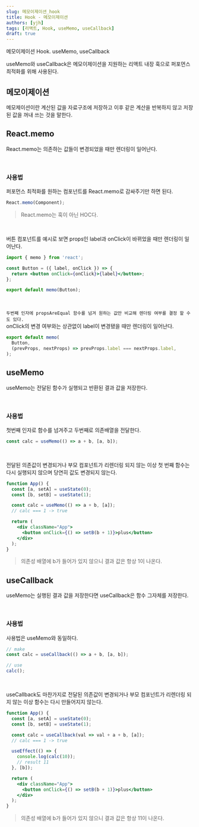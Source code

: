 ```yaml
---
slug: 메모이제이션_hook
title: Hook - 메모이제이션
authors: [yjh]
tags: [리액트, Hook, useMemo, useCallback]
draft: true
---
```


<div className="preview">메모이제이션 Hook. useMemo, useCallback</div>

<!--truncate-->

useMemo와 useCallback은 메모이제이션을 지원하는 리액트 내장 훅으로 퍼포먼스 최적화를 위해 사용된다.

## 메모이제이션

메모제이션이란 계산된 값을 자료구조에 저장하고 이후 같은 계산을 반복하지 않고 저장된 값을 꺼내 쓰는 것을 말한다.

## React.memo

React.memo는 의존하는 값들이 변경되었을 때만 렌더링이 일어난다.

<br />

### 사용법

퍼포먼스 최적화를 원하는 컴포넌트를 React.memo로 감싸주기만 하면 된다.

```jsx
React.memo(Component);
```

> React.memo는 훅이 아닌 HOC다.

<br />

버튼 컴포넌트를 예시로 보면 props인 label과 onClick이 바뀌었을 때만 렌더링이 일어난다.

```jsx
import { memo } from 'react';

const Button = ({ label, onClick }) => {
  return <button onClick={onClick}>{label}</button>;
};

export default memo(Button);
```

<br />

`두번째 인자에 propsAreEqual 함수를 넘겨 원하는 값만 비교해 렌더링 여부를 결정 할 수도 있다.`  
onClick의 변경 여부와는 상관없이 label이 변경됐을 때만 렌더링이 일어난다.

```jsx
export default memo(
  Button,
  (prevProps, nextProps) => prevProps.label === nextProps.label,
);
```

## useMemo

useMemo는 전달된 함수가 실행되고 반환된 결과 값을 저장한다.

<br />

### 사용법

첫번째 인자로 함수를 넘겨주고 두번째로 의존배열을 전달한다.

```jsx
const calc = useMemo(() => a + b, [a, b]);
```

<br />

전달된 의존값이 변경되거나 부모 컴포넌트가 리렌더링 되지 않는 이상 첫 번째 함수는 다시 실행되지 않으며 당연히 값도 변경되지 않는다.

<!-- 버튼을 눌러 b 값을 증가 시킨다고 하더라도 의존 배열에 b가 들어가 있지 않음으로 calc 결과값은 처음 결과 값인 1이 나온다. -->

```jsx
function App() {
  const [a, setA] = useState(0);
  const [b, setB] = useState(1);

  const calc = useMemo(() => a + b, [a]);
  // calc === 1 -> true

  return (
    <div className="App">
      <button onClick={() => setB(b + 1)}>plus</button>
    </div>
  );
}
```

> 의존성 배열에 b가 들어가 있지 않으니 결과 값은 항상 1이 나온다.

## useCallback

useMemo는 실행된 결과 값을 저장한다면 useCallback은 함수 그자체를 저장한다.

<br />

### 사용법

사용법은 useMemo와 동일하다.

```jsx
// make
const calc = useCallback(() => a + b, [a, b]);

// use
calc();
```

<br />

useCallback도 마찬가지로 전달된 의존값이 변경되거나 부모 컴포넌트가 리렌더링 되지 않는 이상 함수는 다시 만들어지지 않는다.

<!-- 버튼을 눌러 b 값을 증가 시킨다고 하더라도 의존 배열에 b가 들어가 있지 않음으로 calc 결과값은 처음 결과 값인 1이 나온다. -->

```jsx
function App() {
  const [a, setA] = useState(0);
  const [b, setB] = useState(1);

  const calc = useCallback(val => val + a + b, [a]);
  // calc === 1 -> true

  useEffect(() => {
    console.log(calc(10));
    // result 11
  }, [b]);

  return (
    <div className="App">
      <button onClick={() => setB(b + 1)}>plus</button>
    </div>
  );
}
```

> 의존성 배열에 b가 들어가 있지 않으니 결과 값은 항상 11이 나온다.

<!--
## asdfas

메모제이션이란 계산된 값을 자료구조에 저장하고 이후 같은 계산을 반복하지 않고 계산된 값을 꺼내 쓰는 것을 말한다.

## asdfas

메모제이션이란 계산된 값을 자료구조에 저장하고 이후 같은 계산을 반복하지 않고 계산된 값을 꺼내 쓰는 것을 말한다. -->

<!-- https://thisblogfor.me/react/hooks_memoization/ -->

<!-- https://react.vlpt.us/basic/19-React.memo.html -->

